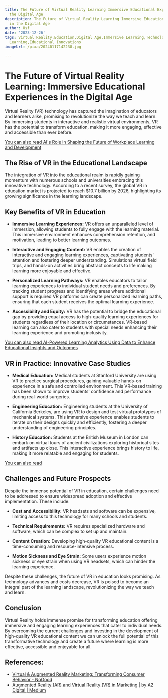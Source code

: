 ```yaml
---
title: The Future of Virtual Reality Learning Immersive Educational Experiences in
  the Digital Age
description: The Future of Virtual Reality Learning Immersive Educational Experiences
  in the Digital Age
author: Usf
date: '2023-12-26'
tags: Virtual Reality,Education,Digital Age,Immersive Learning,Technology Enhanced
  Learning,Educational Innovations
imageUrl: /pixa/20240117142238.jpg

---
```

# The Future of Virtual Reality Learning: Immersive Educational Experiences in the Digital Age

Virtual Reality (VR)  technology has captured the imagination of educators  and learners alike, promising to revolutionize the way we  teach  and learn. By immersing students in interactive  and realistic  virtual environments, VR has the potential to transform  education, making it more engaging, effective and accessible than ever  before.

[You can also read AI's  Role in Shaping the Future of Workplace Learning and Development](AI%27s%20Role%20in%20Shaping%20the%20Future%20of%20Workplace%20Learning%20and%20Development)


## The Rise  of VR in the Educational Landscape

The integration of  VR into the  educational realm is rapidly gaining momentum with numerous schools and universities embracing this innovative technology. According to a recent survey, the global VR in education market is projected to reach $10.7  billion by  2026, highlighting its growing significance in the learning landscape.

## Key Benefits of VR  in Education

* **Immersive Learning  Experiences:** VR offers  an unparalleled level of immersion, allowing students to fully engage with the learning material. This immersive  environment enhances comprehension retention, and motivation, leading to better learning outcomes.


* **Interactive and Engaging Content:** VR enables the creation of interactive and engaging learning experiences, captivating students' attention and fostering deeper understanding. Simulations virtual field trips, and hands-on  activities bring abstract concepts to  life making learning more enjoyable and effective.


* **Personalized Learning Pathways:** VR enables educators to  tailor learning experiences to individual student needs and preferences. By tracking student progress and identifying  areas where  additional support is required VR platforms can  create personalized learning  paths, ensuring that each  student receives the optimal learning experience.


* **Accessibility and Equity:** VR has the potential  to bridge  the educational gap by  providing equal access to high-quality learning experiences for students regardless of their location or circumstances. VR-based  learning  can also cater to students with  special  needs enhancing their learning experience and promoting inclusivity.

[You can also read AI-Powered Learning Analytics Using  Data to Enhance Educational Insights and Outcomes](AI-Powered%20Learning%20Analytics%20Using%20Data%20to%20Enhance%20Educational%20Insights%20and%20Outcomes)


## VR in Practice: Innovative Case Studies

* **Medical Education:** Medical students at Stanford University are using  VR to practice  surgical procedures, gaining valuable hands-on experience in a safe and controlled environment. This VR-based training has been shown to improve students' confidence and performance during real-world surgeries.


* **Engineering Education:** Engineering students at the University of California Berkeley, are using VR to design and test virtual prototypes  of mechanical systems. This immersive experience enables students  to  iterate on their designs quickly and efficiently, fostering a deeper understanding of engineering principles.


* **History Education:** Students at the British Museum in London can embark on virtual tours of ancient civilizations exploring historical sites and artifacts up close.  This interactive experience  brings  history to life, making it more relatable and engaging for students.

[You can also read  ]()


## Challenges and Future Prospects

Despite the immense potential of VR in education, certain challenges need to be addressed  to ensure widespread adoption  and effective implementation. These include:

* **Cost and Accessibility:** VR headsets and software can be  expensive, limiting access to  this technology for many  schools and students.


* **Technical Requirements:** VR requires specialized hardware and software, which can be complex to  set up and maintain.


*  **Content Creation:** Developing high-quality VR educational content is a time-consuming and  resource-intensive process.


* **Motion Sickness and Eye Strain:** Some  users experience motion sickness or eye strain  when  using VR headsets,  which can hinder the learning experience.

Despite these challenges, the future of  VR in education looks promising. As technology advances and costs decrease, VR  is poised to become an  integral  part of the learning  landscape, revolutionizing the way we teach and learn.


## Conclusion

Virtual Reality holds immense promise for transforming education offering immersive and engaging learning experiences that cater to individual needs. By overcoming the current challenges and investing in the development of high-quality  VR educational content we can unlock the  full potential  of this transformative technology and create a future where learning is more effective, accessible and enjoyable for all.

## References:
- [Virtual & Augmented Reality Marketing: Transforming Consumer Behavior - NoGood](https://nogood.io/2023/08/06/augmented-reality-marketing/)
- [Augmented Reality (AR) and Virtual Reality (VR) in Marketing | by A2 Digital | Medium](https://medium.com/@a2digital/augmented-reality-ar-and-virtual-reality-vr-in-marketing-aead9a4e93c3)
